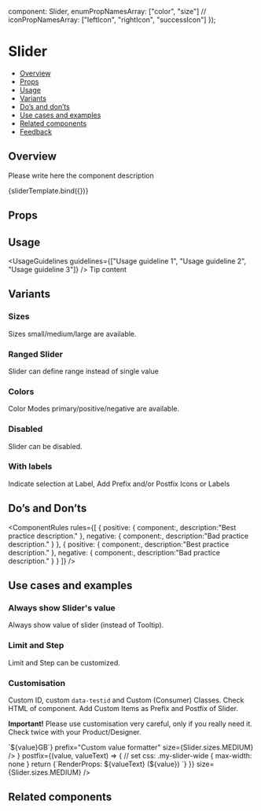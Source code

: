 
  component: Slider,
  enumPropNamesArray: ["color", "size"]
  // iconPropNamesArray: ["leftIcon", "rightIcon", "successIcon"]
});

<Meta title="Components/Slider/Slider" component={Slider} argTypes={argTypes} />

<!--- Component template -->


<!--- Component documentation -->

# Slider

- [Overview](#overview)
- [Props](#props)
- [Usage](#usage)
- [Variants](#variants)
- [Do’s and don’ts](#dos-and-donts)
- [Use cases and examples](#use-cases-and-examples)
- [Related components](#related-components)
- [Feedback](#feedback)

## Overview

Please write here the component description

<Canvas>
  <Story name="Overview" args={{}}>
    {sliderTemplate.bind({})}
  </Story>
</Canvas>

## Props

<ArgsTable of={Slider} />

## Usage

<UsageGuidelines guidelines={["Usage guideline 1", "Usage guideline 2", "Usage guideline 3"]} />
<Tip title="Not what you were looking for?">Tip content</Tip>

## Variants

### Sizes

Sizes small/medium/large are available.

<Canvas>
  <Story name="Sizes">
    <Slider size={Slider.sizes.SMALL} valueDefault={12} />
    <Slider size={Slider.sizes.MEDIUM} valueDefault={24} />
    <Slider size={Slider.sizes.LARGE} valueDefault={35} />
  </Story>
</Canvas>

### Ranged Slider

Slider can define range instead of single value

<Canvas>
  <Story name="Ranged">
    <Slider size={Slider.sizes.SMALL} isRange={true} />
    <Slider size={Slider.sizes.MEDIUM} isRange={true} valueDefault={[12, 55]} />
    <Slider size={Slider.sizes.LARGE} isRange={true} valueDefault={[25, 32]} />
  </Story>
</Canvas>


### Colors

Color Modes primary/positive/negative are available.

<Canvas>
  <Story name="Colors">
    <Slider color={Slider.colors.POSITIVE} valueDefault={34} size={Slider.sizes.MEDIUM} />
    <Slider color={Slider.colors.NEGATIVE} isRange={true} valueDefault={[12, 55]} size={Slider.sizes.MEDIUM} />
    <Slider color={Slider.colors.PRIMARY} valueDefault={12} size={Slider.sizes.MEDIUM} />
  </Story>
</Canvas>

### Disabled

Slider can be disabled.

<Canvas>
  <Story name="Disabled">
    <Slider disabled={true} valueDefault={24} color={Slider.colors.POSITIVE} size={Slider.sizes.MEDIUM} />
    <Slider disabled={true} color={Slider.colors.NEGATIVE} size={Slider.sizes.MEDIUM} />
    <Slider disabled={true} isRange={true} valueDefault={[12, 55]} color={Slider.colors.PRIMARY} size={Slider.sizes.MEDIUM} />
  </Story>
</Canvas>

### With labels

Indicate selection at Label, Add Prefix and/or Postfix Icons or Labels

<Canvas>
  <Story name="WithLabels" decorators={[VerticalStories]}>
    <Slider indicateSelection={true} valueDefault={12} size={Slider.sizes.SMALL} />
    <Slider indicateSelection={true} isRange={true} valueDefault={[12, 55]} size={Slider.sizes.SMALL} />
    <Slider prefix={{ icon: Sound }} indicateSelection={true} valueDefault={70} size={Slider.sizes.SMALL} />
    <Slider prefix={{ icon: Video }} postfix={{ icon: Sound }} valueDefault={45} size={Slider.sizes.MEDIUM} />
    <Slider prefix="Vol" indicateSelection={true} valueDefault={0} size={Slider.sizes.LARGE} />
  </Story>
</Canvas>

## Do’s and Don’ts
<ComponentRules
  rules={[
    {
      positive: {
        component:<Slider />,
        description:"Best practice description."
      },
      negative: {
        component:<Slider />,
        description:"Bad practice description."
      }
    },
     {
      positive: {
        component:<Slider />,
        description:"Best practice description."
      },
      negative: {
        component:<Slider />,
        description:"Bad practice description."
      }
    }
  ]}
/>

## Use cases and examples

### Always show Slider's value

Always show value of slider (instead of Tooltip).

<Canvas>
  <Story name="ShowValue">
    <Slider showValue={true} valueDefault={12} size={Slider.sizes.SMALL} />
    <Slider showValue={true} valueDefault={55} size={Slider.sizes.MEDIUM} />
    <Slider showValue={true} valueDefault={89} size={Slider.sizes.LARGE} />
  </Story>
</Canvas>

### Limit and Step

Limit and Step can be customized.

<Canvas>
  <Story name="Limits, Steps" decorators={[VerticalStories]}>
    <Slider prefix="Step 10" step={10} indicateSelection={true} valueDefault={10} size={Slider.sizes.SMALL} />
    <Slider prefix="Step 2, Max: 20" max={20} step={2}  indicateSelection={true} valueDefault={4} size={Slider.sizes.MEDIUM} />
    <Slider prefix="from 20%" postfix="till 80%" min={20} max={80} showValue={true} valueDefault={62} size={Slider.sizes.LARGE} />
    <Slider isRange={true} indicateSelection={true} min={100} max={200} step={10} size={Slider.sizes.LARGE} />
  </Story>
</Canvas>

### Customisation

Custom ID, custom `data-testid` and Custom (Consumer) Classes. Check HTML of component.
Add Custom Items as Prefix and Postfix of Slider.

__Important!__ Please use customisation very careful, only if you really need it. Check twice with your Product/Designer.

<Canvas>
  <Story name="Customisation" decorators={[VerticalStories]}>
    <Slider
      id="my-app-slider"
      data-testid={"my-app-slider"}
      className="my-custom-class"
      classNameBase="see-me-in-dev-tools"
      valueDefault={19}
      prefix="Check Dev-Tools for Custom Classes"
      size={Slider.sizes.MEDIUM}
    />
    <Slider
      id="custom-value-formatter"
      className="my-custom-forrmater"
      valueDefault={3}
      min={1}
      max={10}
      indicateSelection={true}
      valueFormatter={(value) => `${value}GB`}
      prefix="Custom value formatter"
      size={Slider.sizes.MEDIUM}
    />
    <Slider
      id="custom-prefix"
      className="my-slider-wide"
      valueDefault={50}
      prefix={<Chips
        label="Custom component"
        readOnly
      />}
      postfix={(value, valueText) => {
        // set css: .my-slider-wide { max-width: none }
        return <span style={{'white-space': 'nowrap'}}>{`RenderProps: ${valueText} (${value}) `}</span>
      }}
      size={Slider.sizes.MEDIUM}
    />
  </Story>
</Canvas>

## Related components

<RelatedComponents componentsNames={[]} />
